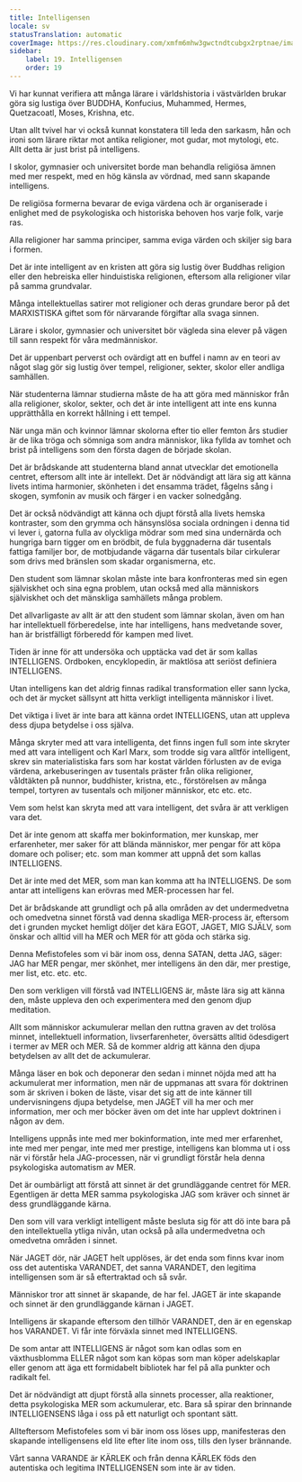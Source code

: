 ```yaml
---
title: Intelligensen
locale: sv
statusTranslation: automatic
coverImage: https://res.cloudinary.com/xmfm6mhw3gwctndtcubgx2rptnae/image/upload/v1740337243/small_cover_educacion_fundamental_a051170f1c.webp
sidebar:
    label: 19. Intelligensen
    order: 19
---
```

Vi har kunnat verifiera att många lärare i världshistoria i västvärlden brukar göra sig lustiga över BUDDHA, Konfucius, Muhammed, Hermes, Quetzacoatl, Moses, Krishna, etc.

Utan allt tvivel har vi också kunnat konstatera till leda den sarkasm, hån och ironi som lärare riktar mot antika religioner, mot gudar, mot mytologi, etc. Allt detta är just brist på intelligens.

I skolor, gymnasier och universitet borde man behandla religiösa ämnen med mer respekt, med en hög känsla av vördnad, med sann skapande intelligens.

De religiösa formerna bevarar de eviga värdena och är organiserade i enlighet med de psykologiska och historiska behoven hos varje folk, varje ras.

Alla religioner har samma principer, samma eviga värden och skiljer sig bara i formen.

Det är inte intelligent av en kristen att göra sig lustig över Buddhas religion eller den hebreiska eller hinduistiska religionen, eftersom alla religioner vilar på samma grundvalar.

Många intellektuellas satirer mot religioner och deras grundare beror på det MARXISTISKA giftet som för närvarande förgiftar alla svaga sinnen.

Lärare i skolor, gymnasier och universitet bör vägleda sina elever på vägen till sann respekt för våra medmänniskor.

Det är uppenbart perverst och ovärdigt att en buffel i namn av en teori av något slag gör sig lustig över tempel, religioner, sekter, skolor eller andliga samhällen.

När studenterna lämnar studierna måste de ha att göra med människor från alla religioner, skolor, sekter, och det är inte intelligent att inte ens kunna upprätthålla en korrekt hållning i ett tempel.

När unga män och kvinnor lämnar skolorna efter tio eller femton års studier är de lika tröga och sömniga som andra människor, lika fyllda av tomhet och brist på intelligens som den första dagen de började skolan.

Det är brådskande att studenterna bland annat utvecklar det emotionella centret, eftersom allt inte är intellekt. Det är nödvändigt att lära sig att känna livets intima harmonier, skönheten i det ensamma trädet, fågelns sång i skogen, symfonin av musik och färger i en vacker solnedgång.

Det är också nödvändigt att känna och djupt förstå alla livets hemska kontraster, som den grymma och hänsynslösa sociala ordningen i denna tid vi lever i, gatorna fulla av olyckliga mödrar som med sina undernärda och hungriga barn tigger om en brödbit, de fula byggnaderna där tusentals fattiga familjer bor, de motbjudande vägarna där tusentals bilar cirkulerar som drivs med bränslen som skadar organismerna, etc.

Den student som lämnar skolan måste inte bara konfronteras med sin egen själviskhet och sina egna problem, utan också med alla människors själviskhet och det mänskliga samhällets många problem.

Det allvarligaste av allt är att den student som lämnar skolan, även om han har intellektuell förberedelse, inte har intelligens, hans medvetande sover, han är bristfälligt förberedd för kampen med livet.

Tiden är inne för att undersöka och upptäcka vad det är som kallas INTELLIGENS. Ordboken, encyklopedin, är maktlösa att seriöst definiera INTELLIGENS.

Utan intelligens kan det aldrig finnas radikal transformation eller sann lycka, och det är mycket sällsynt att hitta verkligt intelligenta människor i livet.

Det viktiga i livet är inte bara att känna ordet INTELLIGENS, utan att uppleva dess djupa betydelse i oss själva.

Många skryter med att vara intelligenta, det finns ingen full som inte skryter med att vara intelligent och Karl Marx, som trodde sig vara alltför intelligent, skrev sin materialistiska fars som har kostat världen förlusten av de eviga värdena, arkebuseringen av tusentals präster från olika religioner, våldtäkten på nunnor, buddhister, kristna, etc., förstörelsen av många tempel, tortyren av tusentals och miljoner människor, etc etc. etc.

Vem som helst kan skryta med att vara intelligent, det svåra är att verkligen vara det.

Det är inte genom att skaffa mer bokinformation, mer kunskap, mer erfarenheter, mer saker för att blända människor, mer pengar för att köpa domare och poliser; etc. som man kommer att uppnå det som kallas INTELLIGENS.

Det är inte med det MER, som man kan komma att ha INTELLIGENS. De som antar att intelligens kan erövras med MER-processen har fel.

Det är brådskande att grundligt och på alla områden av det undermedvetna och omedvetna sinnet förstå vad denna skadliga MER-process är, eftersom det i grunden mycket hemligt döljer det kära EGOT, JAGET, MIG SJÄLV, som önskar och alltid vill ha MER och MER för att göda och stärka sig.

Denna Mefistofeles som vi bär inom oss, denna SATAN, detta JAG, säger: JAG har MER pengar, mer skönhet, mer intelligens än den där, mer prestige, mer list, etc. etc. etc.

Den som verkligen vill förstå vad INTELLIGENS är, måste lära sig att känna den, måste uppleva den och experimentera med den genom djup meditation.

Allt som människor ackumulerar mellan den ruttna graven av det trolösa minnet, intellektuell information, livserfarenheter, översätts alltid ödesdigert i termer av MER och MER. Så de kommer aldrig att känna den djupa betydelsen av allt det de ackumulerar.

Många läser en bok och deponerar den sedan i minnet nöjda med att ha ackumulerat mer information, men när de uppmanas att svara för doktrinen som är skriven i boken de läste, visar det sig att de inte känner till undervisningens djupa betydelse, men JAGET vill ha mer och mer information, mer och mer böcker även om det inte har upplevt doktrinen i någon av dem.

Intelligens uppnås inte med mer bokinformation, inte med mer erfarenhet, inte med mer pengar, inte med mer prestige, intelligens kan blomma ut i oss när vi förstår hela JAG-processen, när vi grundligt förstår hela denna psykologiska automatism av MER.

Det är oumbärligt att förstå att sinnet är det grundläggande centret för MER. Egentligen är detta MER samma psykologiska JAG som kräver och sinnet är dess grundläggande kärna.

Den som vill vara verkligt intelligent måste besluta sig för att dö inte bara på den intellektuella ytliga nivån, utan också på alla undermedvetna och omedvetna områden i sinnet.

När JAGET dör, när JAGET helt upplöses, är det enda som finns kvar inom oss det autentiska VARANDET, det sanna VARANDET, den legitima intelligensen som är så eftertraktad och så svår.

Människor tror att sinnet är skapande, de har fel. JAGET är inte skapande och sinnet är den grundläggande kärnan i JAGET.

Intelligens är skapande eftersom den tillhör VARANDET, den är en egenskap hos VARANDET. Vi får inte förväxla sinnet med INTELLIGENS.

De som antar att INTELLIGENS är något som kan odlas som en växthusblomma ELLER något som kan köpas som man köper adelskaplar eller genom att äga ett formidabelt bibliotek har fel på alla punkter och radikalt fel.

Det är nödvändigt att djupt förstå alla sinnets processer, alla reaktioner, detta psykologiska MER som ackumulerar, etc. Bara så spirar den brinnande INTELLIGENSENS låga i oss på ett naturligt och spontant sätt.

Allteftersom Mefistofeles som vi bär inom oss löses upp, manifesteras den skapande intelligensens eld lite efter lite inom oss, tills den lyser brännande.

Vårt sanna VARANDE är KÄRLEK och från denna KÄRLEK föds den autentiska och legitima INTELLIGENSEN som inte är av tiden.

